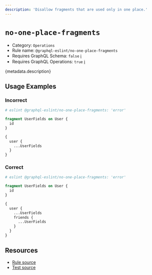 ```yaml
---
description: 'Disallow fragments that are used only in one place.'
---
```


# `no-one-place-fragments`

- Category: `Operations`
- Rule name: `@graphql-eslint/no-one-place-fragments`
- Requires GraphQL Schema: `false`
  [ℹ️](/docs/getting-started#extended-linting-rules-with-graphql-schema)
- Requires GraphQL Operations: `true`
  [ℹ️](/docs/getting-started#extended-linting-rules-with-siblings-operations)

{metadata.description}

## Usage Examples

### Incorrect

```graphql
# eslint @graphql-eslint/no-one-place-fragments: 'error'

fragment UserFields on User {
  id
}

{
  user {
    ...UserFields
  }
}
```

### Correct

```graphql
# eslint @graphql-eslint/no-one-place-fragments: 'error'

fragment UserFields on User {
  id
}

{
  user {
    ...UserFields
    friends {
      ...UserFields
    }
  }
}
```

## Resources

- [Rule source](https://github.com/B2o5T/graphql-eslint/tree/master/packages/plugin/src/rules/no-one-place-fragments.ts)
- [Test source](https://github.com/B2o5T/graphql-eslint/tree/master/packages/plugin/__tests__/no-one-place-fragments.spec.ts)
